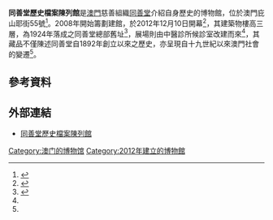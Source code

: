 '''同善堂歷史檔案陳列館'''是[[澳門|澳門]]慈善組織[[澳門同善堂|同善堂]]介紹自身歷史的博物館，位於澳門庇山耶街55號<ref name=macaotourism>{{cite|url=https://www.macaotourism.gov.mo/zh-hant/sightseeing/museums-and-galleries/tung-sin-tong-historical-archive-exhibition-hall|title=同善堂歷史檔案陳列館|publisher=澳門特別行政區政府旅遊局|accessdate=2020-10-27|archive-date=2020-10-31|archive-url=https://web.archive.org/web/20201031135938/https://www.macaotourism.gov.mo/zh-hant/sightseeing/museums-and-galleries/tung-sin-tong-historical-archive-exhibition-hall|dead-url=no}}</ref>。2008年開始籌劃建館，於2012年12月10日開幕<ref name=tsthis>{{cite|url=http://www.tstexhibition.org.mo/index.php/visit/our-history|title=發展沿革|publisher=同善堂歷史檔案陳列館|accessdate=2020-10-27|archive-date=2020-10-31|archive-url=https://web.archive.org/web/20201031155128/http://www.tstexhibition.org.mo/index.php/visit/our-history|dead-url=no}}</ref>，其建築物樓高三層，為1924年落成之同善堂總部舊址<ref name=fan17>{{cite|url=http://fantasiamacau.com/2017/09/08/%E5%90%8C%E5%96%84%E5%A0%82%E6%AD%B7%E5%8F%B2%E6%AA%94%E6%A1%88%E9%99%B3%E5%88%97%E9%A4%A8-%E9%8F%A1%E6%B5%B7%E4%B8%80%E9%9A%85%EF%BC%8C%E5%B1%AC%E6%96%BC%E6%BE%B3%E9%96%80%E4%BA%BA/|2=|author=陳爾嘉|title=發展沿革|journal=瘋|publisher=望德堂區創意產業促進會|date=2017-09-08|accessdate=2020-10-27|archive-date=2020-11-08|archive-url=https://web.archive.org/web/20201108223505/http://fantasiamacau.com/2017/09/08/%e5%90%8c%e5%96%84%e5%a0%82%e6%ad%b7%e5%8f%b2%e6%aa%94%e6%a1%88%e9%99%b3%e5%88%97%e9%a4%a8-%e9%8f%a1%e6%b5%b7%e4%b8%80%e9%9a%85%ef%bc%8c%e5%b1%ac%e6%96%bc%e6%be%b3%e9%96%80%e4%ba%ba/|dead-url=no}}</ref>，展場則由中醫診所候診室改建而來<ref name=tsthis/>，其藏品不僅陳述同善堂自1892年創立以來之歷史，亦呈現自十九世紀以來澳門社會的變遷<ref name=macaotourism/>。


==參考資料==
{{references}}


==外部連結==
*[http://www.tstexhibition.org.mo/ 同善堂歷史檔案陳列館] {{Wayback|url=http://www.tstexhibition.org.mo/ |date=20201120114203 }}

{{澳門博物館}}
{{MO-stub}}
[[Category:澳门的博物馆|Category:澳门的博物馆]]
[[Category:2012年建立的博物館|Category:2012年建立的博物館]]